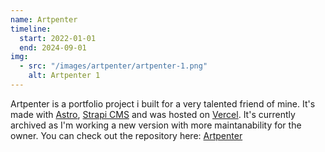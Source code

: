 ```yaml
---
name: Artpenter
timeline:
  start: 2022-01-01
  end: 2024-09-01
img:
  - src: "/images/artpenter/artpenter-1.png"
    alt: Artpenter 1
---
```


Artpenter is a portfolio project i built for a very talented friend of mine.
It's made with [Astro](https://astro.build), [Strapi CMS](https://strapi.io/) and was hosted on [Vercel](https://vercel.com).
It's currently archived as I'm working a new version with more maintanability for the owner.
You can check out the repository here: [Artpenter](https://github.com/JoeriKaiser/artpenter-astro)
